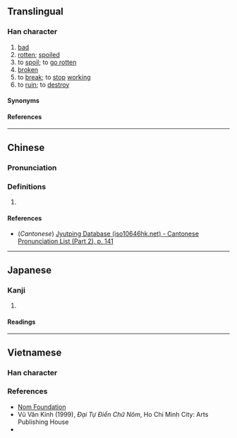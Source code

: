 {{character info/new}}
==Translingual==

===Han character===
{{Han char|rn=85|rad=水|as=09|sn=12|four=|canj=ETMD|ids=⿰氵某}}

# [[bad]]
# [[rotten]]; [[spoiled]]
# to [[spoil]]; to [[go rotten]]
# [[broken]] {{gloss|non-functional}}
# to [[break]]; to [[stop]] [[working]]
# to [[ruin]]; to [[destroy]]

====Synonyms====
{{zh-l|壞}}

====References====
{{Han ref|kx=0636.150|dkj=17815|dj=1043.180|hdz=31667.050|uh=6E48}}

----

==Chinese==
{{zh-forms}}

===Pronunciation===
{{zh-pron
|m=méi
|c=mui4
|mc=
|oc=
|ma=
|cat=a,v
}}

===Definitions===
{{zh-hanzi}}

# {{rfdef|zh}}

====References====
* (''Cantonese'') [http://www.iso10646hk.net/jp/document/download.jsp Jyutping Database (iso10646hk.net) - Cantonese Pronunciation List (Part 2), p. 141]

----

==Japanese==

===Kanji===
{{ja-kanji|grade=|rs=水09}}

# {{rfdef|ja|sort=水09}}

====Readings====
{{ja-readings
|on=ばい, め
|kun=やぶる
}}

----

==Vietnamese==

===Han character===
{{vi-readings|rs=水09|reading=mủ}}

===References===
* [http://nomfoundation.org/common/nom_details.php?codepoint=6e48 Nom Foundation]
* Vũ Văn Kính (1999), ''Đại Tự Điển Chữ Nôm'', Ho Chi Minh City: Arts Publishing House
* {{R:WinVNKey:Lê Sơn Thanh}}